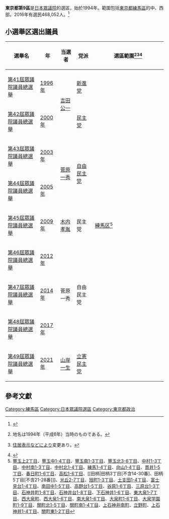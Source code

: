 {{日本眾議院選舉區
|東京都第9區
|image=File:衆議院小選挙区 東京都23区.svg}}
'''東京都第9區'''是[[日本|日本]][[日本眾議院|眾議院]]的選區，始於1994年。範圍包括[[東京都|東京都]][[練馬區|練馬區]]的中、西部。2016年有選民468,052人。<ref>{{Cite web |url=http://www.soumu.go.jp/senkyo/senkyo_s/data/index.html |title=日本總務省 |access-date=2010-05-06 |archive-date=2018-10-05 |archive-url=https://web.archive.org/web/20181005012504/http://www.soumu.go.jp/senkyo/senkyo_s/data/index.html |dead-url=no }}</ref>

== 小選舉区選出議員 ==
{| class="wikitable"
!選舉名
!年
!当選者
!党派
! style="width:45%" |選區範圍<ref>{{Cite web|title=衆議院トップページ  >立法情報  >制定法律情報  >第131回国会　制定法律の一覧  >法律第百四号（平六・一一・二五）|url=https://www.shugiin.go.jp/internet/itdb_housei.nsf/html/houritsu/13119941125104.htm|accessdate=2021年10月1日|date=平成6年11月25日|publisher=[[衆議院|衆議院]]}}地名は1994年（平成6年）当時のものである。</ref><ref>{{Cite web|title=衆議院トップページ  >立法情報  >制定法律情報  >第183回国会　制定法律の一覧  >衆議院小選挙区選出議員の選挙区間における人口較差を緊急に是正するための公職選挙法及び衆議院議員選挙区画定審議会設置法の一部を改正する法律の一部を改正する法律 法律第六十八号（平二五・六・二八）|url=https://www.shugiin.go.jp/internet/itdb_housei.nsf/html/housei/18320130628068.htm|accessdate=2021年10月1日|date=平成25年6月28日|publisher=[[衆議院|衆議院]]}}[[住居表示|住居表示]]などにより変更あり。</ref><ref>{{Cite web|title=東京都|url=https://www.soumu.go.jp/main_content/000240052.pdf|accessdate=2021-10-01|publisher=[[総務省|総務省]]}}</ref>
|-
|[[第41屆日本眾議院議員總選舉|第41屆眾議院議員總選舉]]
|[[1996年|1996年]]
| rowspan="2" |[[吉田公一|吉田公一]]
|[[新進黨|新進党]]
| rowspan="9" |[[練馬區|練馬区]]<ref group="注">[[豐玉上|豐玉上2丁目]]、[[豐玉中|豐玉中1-4丁目]]、[[豐玉南|豐玉南1-3丁目]]、[[豐玉北|豐玉北3-6丁目]]、[[中村_(練馬區)|中村1-3丁目]]、[[中村南_(練馬區)|中村南1-3丁目]]、[[中村北|中村北1-4丁目]]、[[練馬_(練馬區)|練馬1-4丁目]]、[[向山_(練馬區)|向山1-4丁目]]、[[貫井|貫井1-5丁目]]、[[春日町_(練馬區)|春日町1-6丁目]]、[[高松_(練馬區)|高松1-6丁目]]、[[田柄|田柄3丁目[不含14-30番]、田柄5丁目[不含21-28番]]]、[[光丘_(練馬區)|光丘2-7丁目]]、[[旭町_(練馬區)|旭町1-3丁目]]、[[土支田|土支田1-4丁目]]、[[富士見台_(練馬區)|富士見台1-4丁目]]、[[南田中|南田中1-5丁目]]、[[高野台_(練馬區)|高野台1-5丁目]]、[[谷原|谷原1-6丁目]]、[[三原台_(練馬區)|三原台1-3丁目]]、[[石神井町|石神井町1-8丁目]]、[[石神井台|石神井台1-8丁目]]、[[下石神井|下石神井1-6丁目]]、[[東大泉|東大泉1-7丁目]]、[[西大泉町|西大泉町]]、[[西大泉|西大泉1-6丁目]]、[[南大泉|南大泉1-6丁目]]、[[大泉町_(練馬區)|大泉町1-6丁目]]、[[大泉学園町|大泉学園町1-9丁目]]、[[關町北|關町北1-5丁目]]、[[關町南|關町南1-4丁目]]、[[上石神井南町|上石神井南町]]、[[立野町_(練馬區)|立野町]]、[[上石神井|上石神井1-4丁目]]、[[關町東|關町東1-2丁目]]</ref>
|-
|[[第42屆日本眾議院議員總選舉|第42屆眾議院議員總選舉]]
|[[2000年|2000年]]
|[[民主党_(1998年)|民主党]]
|-
|[[第43屆日本眾議院議員總選舉|第43屆眾議院議員總選舉]]
|[[2003年|2003年]]
| rowspan="2" |[[菅原一秀|菅原一秀]]
| rowspan="2" |[[自由民主党_(日本)|自由民主党]]
|-
|[[第44屆日本眾議院議員總選舉|第44屆眾議院議員總選舉]]
|[[2005年|2005年]]
|-
|[[第45屆日本眾議院議員總選舉|第45屆眾議院議員總選舉]]
|[[2009年|2009年]]
|[[木内孝胤|木内孝胤]]
|民主党
|-
|[[第46屆日本眾議院議員總選舉|第46屆眾議院議員總選舉]]
|[[2012年|2012年]]
| rowspan="3" |菅原一秀
| rowspan="3" |自由民主党
|-
|[[第47屆日本眾議院議員總選舉|第47屆眾議院議員總選舉]]
|[[2014年|2014年]]
|-
|[[第48屆日本眾議院議員總選舉|第48屆眾議院議員總選舉]]
|[[2017年|2017年]]
|-
|[[第49屆日本眾議院議員總選舉|第49屆眾議院議員總選舉]]
|[[2021年|2021年]]
|[[山岸一生|山岸一生]]
|[[立憲民主黨_(日本2020年)|立憲民主党]]
|}

==參考文獻==
<div class="references-small">
<references />
</div>
<references group="注"/>
{{日本眾議院小選舉區一覽}}

[[Category:練馬區|Category:練馬區]]
[[Category:日本眾議院選區|Category:日本眾議院選區]]
[[Category:東京都政治|Category:東京都政治]]